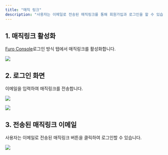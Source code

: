 ```yaml
---
title: "매직 링크"
description: "사용자는 이메일로 전송된 매직링크를 통해 회원가입과 로그인을 할 수 있습니다. 패스워드를 저장하고 기억할 필요가 없기 때문에 더 안전하고 사용성 좋은 인증방식, 매직링크를 적용해보세요."
---
```


## 1\. 매직링크 활성화

[Furo Console](https://console.furo.one/)로그인 방식 탭에서 매직링크를 활성화합니다.

![](/images/guides/%E1%84%89%E1%85%B3%E1%84%8F%E1%85%B3%E1%84%85%E1%85%B5%E1%86%AB%E1%84%89%E1%85%A3%E1%86%BA%202022-11-30%20%E1%84%8B%E1%85%A9%E1%84%8C%E1%85%A5%E1%86%AB%208.52.10.png)

## 2\. 로그인 화면

이메일을 입력하여 매직링크를 전송합니다.

![](/images/guides/%E1%84%89%E1%85%B3%E1%84%8F%E1%85%B3%E1%84%85%E1%85%B5%E1%86%AB%E1%84%89%E1%85%A3%E1%86%BA%202022-11-30%20%E1%84%8B%E1%85%A9%E1%84%8C%E1%85%A5%E1%86%AB%208.52.15.png)

![](/images/guides/%E1%84%89%E1%85%B3%E1%84%8F%E1%85%B3%E1%84%85%E1%85%B5%E1%86%AB%E1%84%89%E1%85%A3%E1%86%BA%202022-11-30%20%E1%84%8B%E1%85%A9%E1%84%8C%E1%85%A5%E1%86%AB%209.04.24.png)

## 3\. 전송된 매직링크 이메일

사용자는 이메일로 전송된 매직링크 버튼을 클릭하여 로그인할 수 있습니다.

![](/images/guides/%E1%84%89%E1%85%B3%E1%84%8F%E1%85%B3%E1%84%85%E1%85%B5%E1%86%AB%E1%84%89%E1%85%A3%E1%86%BA%202022-11-30%20%E1%84%8B%E1%85%A9%E1%84%8C%E1%85%A5%E1%86%AB%209.00.43.png)